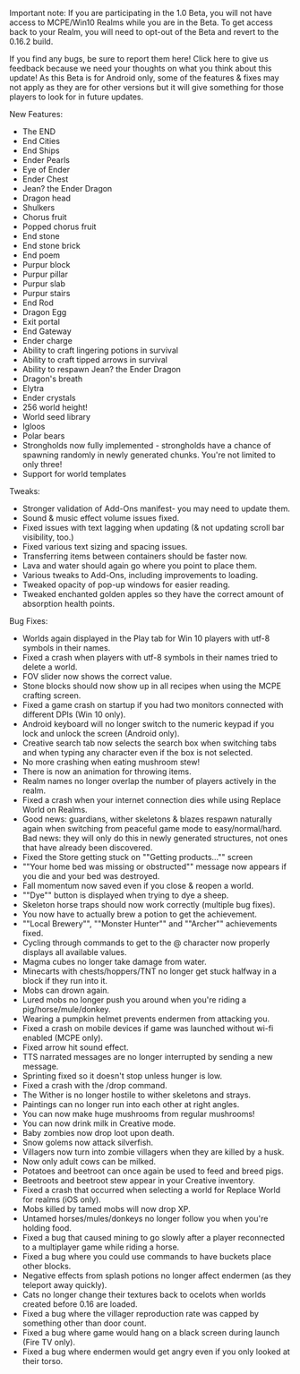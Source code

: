 Important note: If you are participating in the 1.0 Beta, you will not have access to MCPE/Win10 Realms while you are in the Beta. To get access back to your Realm, you will need to opt-out of the Beta and revert to the 0.16.2 build.

If you find any bugs, be sure to report them here! Click here to give us feedback because we need your thoughts on what you think about this update! As this Beta is for Android only, some of the features & fixes may not apply as they are for other versions but it will give something for those players to look for in future updates.

New Features:

-   The END
-   End Cities
-   End Ships
-   Ender Pearls
-   Eye of Ender
-   Ender Chest
-   Jean? the Ender Dragon
-   Dragon head
-   Shulkers
-   Chorus fruit
-   Popped chorus fruit
-   End stone
-   End stone brick
-   End poem
-   Purpur block
-   Purpur pillar
-   Purpur slab
-   Purpur stairs
-   End Rod
-   Dragon Egg
-   Exit portal
-   End Gateway
-   Ender charge
-   Ability to craft lingering potions in survival
-   Ability to craft tipped arrows in survival
-   Ability to respawn Jean? the Ender Dragon
-   Dragon's breath
-   Elytra
-   Ender crystals
-   256 world height!
-   World seed library
-   Igloos
-   Polar bears
-   Strongholds now fully implemented - strongholds have a chance of spawning randomly in newly generated chunks. You're not limited to only three!
-   Support for world templates

Tweaks:

-   Stronger validation of Add-Ons manifest- you may need to update them.
-   Sound & music effect volume issues fixed.
-   Fixed issues with text lagging when updating (& not updating scroll bar visibility, too.)
-   Fixed various text sizing and spacing issues.
-   Transferring items between containers should be faster now.
-   Lava and water should again go where you point to place them.
-   Various tweaks to Add-Ons, including improvements to loading.
-   Tweaked opacity of pop-up windows for easier reading.
-   Tweaked enchanted golden apples so they have the correct amount of absorption health points.

Bug Fixes:

-   Worlds again displayed in the Play tab for Win 10 players with utf-8 symbols in their names.
-   Fixed a crash when players with utf-8 symbols in their names tried to delete a world.
-   FOV slider now shows the correct value.
-   Stone blocks should now show up in all recipes when using the MCPE crafting screen.
-   Fixed a game crash on startup if you had two monitors connected with different DPIs (Win 10 only).
-   Android keyboard will no longer switch to the numeric keypad if you lock and unlock the screen (Android only).
-   Creative search tab now selects the search box when switching tabs and when typing any character even if the box is not selected.
-   No more crashing when eating mushroom stew!
-   There is now an animation for throwing items.
-   Realm names no longer overlap the number of players actively in the realm.
-   Fixed a crash when your internet connection dies while using Replace World on Realms.
-   Good news: guardians, wither skeletons & blazes respawn naturally again when switching from peaceful game mode to easy/normal/hard. Bad news: they will only do this in newly generated structures, not ones that have already been discovered.
-   Fixed the Store getting stuck on ""Getting products…"" screen
-   ""Your home bed was missing or obstructed"" message now appears if you die and your bed was destroyed.
-   Fall momentum now saved even if you close & reopen a world.
-   ""Dye"" button is displayed when trying to dye a sheep.
-   Skeleton horse traps should now work correctly (multiple bug fixes).
-   You now have to actually brew a potion to get the achievement.
-   ""Local Brewery"", ""Monster Hunter"" and ""Archer"" achievements fixed.
-   Cycling through commands to get to the @ character now properly displays all available values.
-   Magma cubes no longer take damage from water.
-   Minecarts with chests/hoppers/TNT no longer get stuck halfway in a block if they run into it.
-   Mobs can drown again.
-   Lured mobs no longer push you around when you're riding a pig/horse/mule/donkey.
-   Wearing a pumpkin helmet prevents endermen from attacking you.
-   Fixed a crash on mobile devices if game was launched without wi-fi enabled (MCPE only).
-   Fixed arrow hit sound effect.
-   TTS narrated messages are no longer interrupted by sending a new message.
-   Sprinting fixed so it doesn't stop unless hunger is low.
-   Fixed a crash with the /drop command.
-   The Wither is no longer hostile to wither skeletons and strays.
-   Paintings can no longer run into each other at right angles.
-   You can now make huge mushrooms from regular mushrooms!
-   You can now drink milk in Creative mode.
-   Baby zombies now drop loot upon death.
-   Snow golems now attack silverfish.
-   Villagers now turn into zombie villagers when they are killed by a husk.
-   Now only adult cows can be milked.
-   Potatoes and beetroot can once again be used to feed and breed pigs.
-   Beetroots and beetroot stew appear in your Creative inventory.
-   Fixed a crash that occurred when selecting a world for Replace World for realms (iOS only).
-   Mobs killed by tamed mobs will now drop XP.
-   Untamed horses/mules/donkeys no longer follow you when you're holding food.
-   Fixed a bug that caused mining to go slowly after a player reconnected to a multiplayer game while riding a horse.
-   Fixed a bug where you could use commands to have buckets place other blocks.
-   Negative effects from splash potions no longer affect endermen (as they teleport away quickly).
-   Cats no longer change their textures back to ocelots when worlds created before 0.16 are loaded.
-   Fixed a bug where the villager reproduction rate was capped by something other than door count.
-   Fixed a bug where game would hang on a black screen during launch (Fire TV only).
-   Fixed a bug where endermen would get angry even if you only looked at their torso.